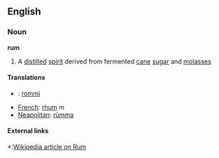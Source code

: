 ==English==

===Noun===
'''rum'''
# A [[distilled]] [[spirit]] derived from fermented [[cane]] [[sugar]] and [[molasses]]

====Translations====
*{{fi}}: [[rommi]]
*[[French]]: [[rhum]] ''m''
*[[Neapolitan]]: [[rùmma]]

====External links====
*:[[w:rum|Wikipedia article on Rum]]